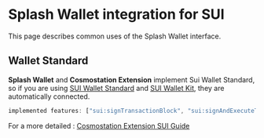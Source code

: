 # Splash Wallet integration for SUI

This page describes common uses of the Splash Wallet interface.

## Wallet Standard

**Splash Wallet** and **Cosmostation Extension** implement Sui Wallet Standard, so if you are using [SUI Wallet Standard](https://github.com/MystenLabs/sui/tree/main/sdk/wallet-adapter/wallet-standard) and [SUI Wallet Kit](https://github.com/MystenLabs/sui/blob/main/sdk/wallet-adapter/wallet-kit), they are automatically connected.

```js
implemented features: ["sui:signTransactionBlock", "sui:signAndExecuteTransactionBlock"]
```

For a more detailed : [Cosmostation Extension SUI Guide](https://docs.cosmostation.io/docs/Developer%20Guide/Cosmostation%20Extension/SUI%20Networks/provider/)
